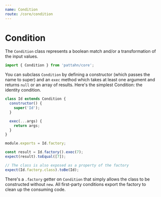 ```yaml
---
name: Condition
route: /core/condition
---
```


# Condition

The `Condition` class represents a boolean match and/or a transformation of the input
values.

```js
import { Condition } from 'pattahn/core';
```

You can subclass `Condition` by defining a constructor (which passes the name to
super) and an `exec` method which takes at least one argument and returns `null` or an
array of results. Here's the simplest Condition: the identity condition.

```js
class Id extends Condition {
  constructor() {
    super('Id');
  }

  exec(...args) {
    return args;
  }
}

module.exports = Id.factory;

const result = Id.factory().exec(7);
expect(result).toEqual([7]);

// The class is also exposed as a property of the factory
expect(Id.factory.class).toBe(Id);
```

There's a `.factory` getter on `Condition` that simply allows the class to be
constructed without `new`. All first-party conditions export the factory to clean up
the consuming code.

